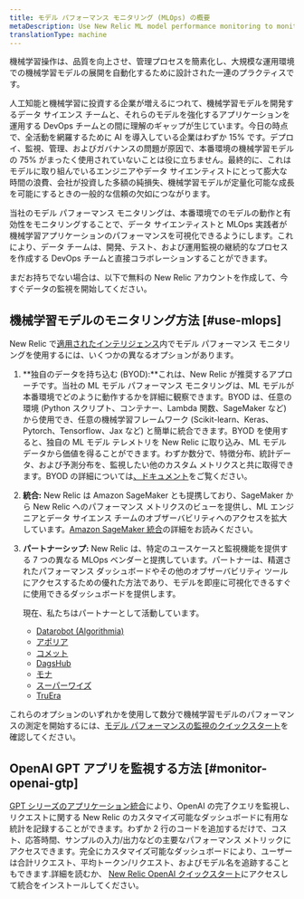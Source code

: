 ```yaml
---
title: モデル パフォーマンス モニタリング (MLOps) の概要
metaDescription: Use New Relic ML model performance monitoring to monitor and observe the performance of your machine learning models.
translationType: machine
---
```


機械学習操作は、品質を向上させ、管理プロセスを簡素化し、大規模な運用環境での機械学習モデルの展開を自動化するために設計された一連のプラクティスです。

人工知能と機械学習に投資する企業が増えるにつれて、機械学習モデルを開発するデータ サイエンス チームと、それらのモデルを強化するアプリケーションを運用する DevOps チームとの間に理解のギャップが生じています。今日の時点で、全活動を網羅するために AI を導入している企業はわずか 15% です。デプロイ、監視、管理、およびガバナンスの問題が原因で、本番環境の機械学習モデルの 75% がまったく使用されていないことは役に立ちません。最終的に、これはモデルに取り組んでいるエンジニアやデータ サイエンティストにとって膨大な時間の浪費、会社が投資した多額の純損失、機械学習モデルが定量化可能な成長を可能にするときの一般的な信頼の欠如につながります。

当社のモデル パフォーマンス モニタリングは、本番環境でのモデルの動作と有効性をモニタリングすることで、データ サイエンティストと MLOps 実践者が機械学習アプリケーションのパフォーマンスを可視化できるようにします。これにより、データ チームは、開発、テスト、および運用監視の継続的なプロセスを作成する DevOps チームと直接コラボレーションすることができます。

まだお持ちでない場合は、以下で無料の New Relic アカウントを作成して、今すぐデータの監視を開始してください。

<InlineSignup/>

## 機械学習モデルのモニタリング方法 [#use-mlops]

New Relic で[適用されたインテリジェンス](/docs/alerts-applied-intelligence/new-relic-alerts/get-started/introduction-applied-intelligence/)内でモデル パフォーマンス モニタリングを使用するには、いくつかの異なるオプションがあります。

1. **独自のデータを持ち込む (BYOD):**これは、New Relic が推奨するアプローチです。当社の ML モデル パフォーマンス モニタリングは、ML モデルが本番環境でどのように動作するかを詳細に観察できます。BYOD は、任意の環境 (Python スクリプト、コンテナー、Lambda 関数、SageMaker など) から使用でき、任意の機械学習フレームワーク (Scikit-learn、Keras、Pytorch、Tensorflow、Jax など) と簡単に統合できます。BYOD を使用すると、独自の ML モデル テレメトリを New Relic に取り込み、ML モデル データから価値を得ることができます。わずか数分で、特徴分布、統計データ、および予測分布を、監視したい他のカスタム メトリクスと共に取得できます。BYOD の詳細については[、ドキュメント](/docs/alerts-applied-intelligence/mlops/bring-your-own/mlops-byo)をご覧ください。

2. **統合:** New Relic は Amazon SageMaker とも提携しており、SageMaker から New Relic へのパフォーマンス メトリクスのビューを提供し、ML エンジニアとデータ サイエンス チームのオブザーバビリティへのアクセスを拡大しています。[Amazon SageMaker 統合](/docs/mlops/integrations/aws-sagemaker-mlops-integration/)の詳細をお読みください。

3. **パートナーシップ:** New Relic は、特定のユースケースと監視機能を提供する 7 つの異なる MLOps ベンダーと提携しています。パートナーは、精選されたパフォーマンス ダッシュボードやその他のオブザーバビリティ ツールにアクセスするための優れた方法であり、モデルを即座に可視化できるすぐに使用できるダッシュボードを提供します。

   現在、私たちはパートナーとして活動しています。

   * [Datarobot (Algorithmia)](/docs/alerts-applied-intelligence/mlops/integrations/datarobot-mlops-integration/)
   * [アポリア](/docs/alerts-applied-intelligence/mlops/integrations/aporia-mlops-integration/)
   * [コメット](/docs/alerts-applied-intelligence/mlops/integrations/comet-mlops-integration/)
   * [DagsHub](/docs/alerts-applied-intelligence/mlops/integrations/dagshub-mlops-integration/)
   * [モナ](/docs/alerts-applied-intelligence/mlops/integrations/mona-mlops-integration/)
   * [スーパーワイズ](/docs/alerts-applied-intelligence/mlops/integrations/superwise-mlops-integration/)
   * [TruEra](/docs/alerts-applied-intelligence/mlops/integrations/truera-mlops-integration/)

これらのオプションのいずれかを使用して数分で機械学習モデルのパフォーマンスの測定を開始するには、[モデル パフォーマンスの監視のクイックスタート](https://newrelic.com/instant-observability/?category=machine-learning-ops)を確認してください。

## OpenAI GPT アプリを監視する方法 [#monitor-openai-gtp]

[GPT シリーズのアプリケーション統合](/docs/mlops/integrations/openai-integration/)により、OpenAI の完了クエリを監視し、リクエストに関する New Relic のカスタマイズ可能なダッシュボードに有用な統計を記録することができます。わずか 2 行のコードを追加するだけで、コスト、応答時間、サンプルの入力/出力などの主要なパフォーマンス メトリックにアクセスできます。完全にカスタマイズ可能なダッシュボードにより、ユーザーは合計リクエスト、平均トークン/リクエスト、およびモデル名を追跡することもできます.詳細を読むか、 [New Relic OpenAI クイックスタート](https://newrelic.com/instant-observability/openai)にアクセスして統合をインストールしてください。